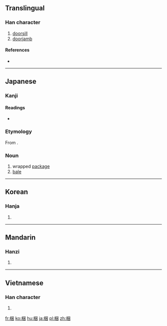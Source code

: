 ==Translingual==

===Han character===
{{Han char|rn=75|rad=木|as=07|sn=11|four=4690<sub>0</sub>|canj=木田木 (DWD), X木田木 (XDWD)|ids=⿰木困}}

# [[doorsill]]
# [[doorjamb]]

====References====
* {{Han ref|kx=0531.040|dkj=14883|dj=0919.060|hdz=21214.030|uh=68B1|ud=26801|bh=B1EE|bd=45550}}

----

==Japanese==

===Kanji===
{{ja-kanji|grade=|rs=木07}}

====Readings====
{{ja-kanjitab|こり|yomi=k}}
{{ja-kanjitab|こうり|yomi=k}}
* {{ja-readings|on=[[こん]] (kon)|kun=[[しきみ]] (shikimi), [[こり]] (kori), [[こうり]] (kōri), [[こうる|こう.る]] (kō.ru)}}

===Etymology===
From {{term|行李|lang=ja}}.

===Noun===
{{ja-noun|こり|こうり}}

# wrapped [[package]]
# [[bale]]

----

==Korean==

===Hanja===
{{ko-hanja|hangeul=곤|eumhun=|rv=gon|mr=kon|y=kon}}

# {{defn|lang=ko|sort=木07}}

----

==Mandarin==

===Hanzi===
{{cmn-hanzi|pin=[[bīn]] ([[bin1]]), [[kǔn]] ([[kun3]])|wg=pin<sup>1</sup>, k'un<sup>3</sup>}}

# {{defn|lang=cmn|sort=木07}}

----

==Vietnamese==

===Han character===
{{vi-hantu|khổn|rs=木07}}

# {{defn|lang=vi}}

[[fr:梱]]
[[ko:梱]]
[[hu:梱]]
[[ja:梱]]
[[pl:梱]]
[[zh:梱]]